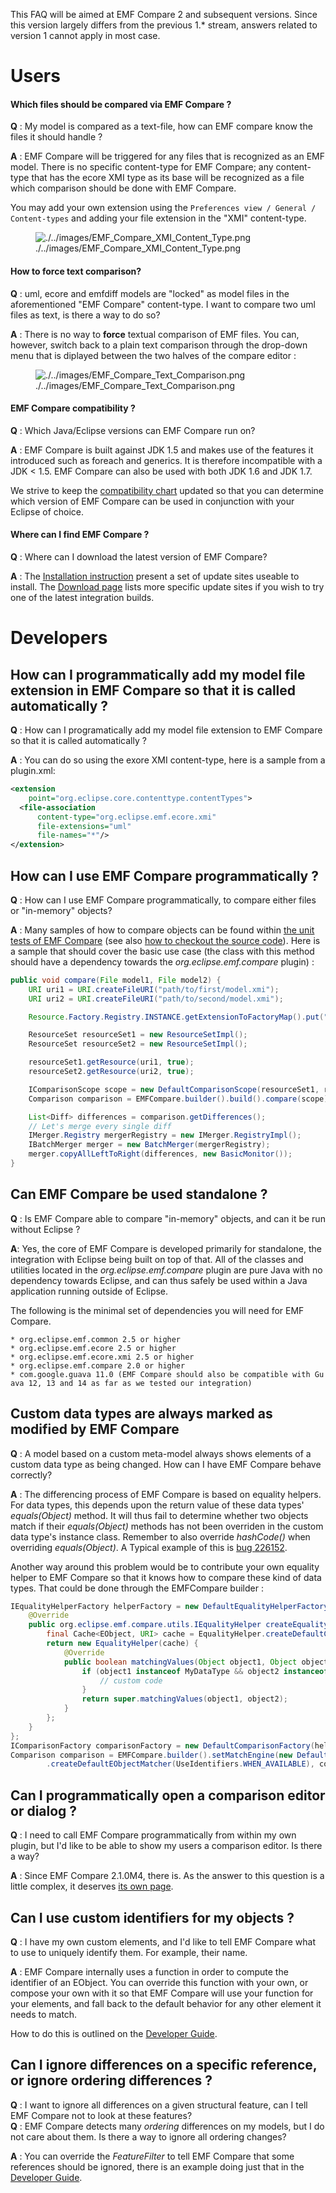This FAQ will be aimed at EMF Compare 2 and subsequent versions. Since this version largely differs from the previous 1.* stream, answers related to version 1 cannot apply in most case.

= Users =

==== Which files should be compared via EMF Compare ? ====

'''Q''' : My model is compared as a text-file, how can EMF compare know the files it should handle ?

'''A''' : EMF Compare will be triggered for any files that is recognized as an EMF model. There is no specific content-type for EMF Compare; any content-type that has the ecore XMI type as its base will be recognized as a file which comparison should be done with EMF Compare.

You may add your own extension using the <tt>Preferences view / General / Content-types</tt> and adding your file extension in the "XMI" content-type. 

[[Image:./../images/EMF_Compare_XMI_Content_Type.png]]

==== How to force text comparison? ====

'''Q''' : uml, ecore and emfdiff models are "locked" as model files in the aforementioned "EMF Compare" content-type. I want to compare two uml files as text, is there a way to do so?

'''A''' : There is no way to '''force''' textual comparison of EMF files. You can, however, switch back to a plain text comparison through the drop-down menu that is diplayed between the two halves of the compare editor :

[[Image:./../images/EMF_Compare_Text_Comparison.png]]

==== EMF Compare compatibility ? ====

'''Q''' : Which Java/Eclipse versions can EMF Compare run on?

'''A''' : EMF Compare is built against JDK 1.5 and makes use of the features it introduced such as foreach and generics. It is therefore incompatible with a JDK < 1.5. EMF Compare can also be used with both JDK 1.6 and JDK 1.7.

We strive to keep the [[./../overview/Overview.html#Compatibility|compatibility chart]] updated so that you can determine which version of EMF Compare can be used in conjunction with your Eclipse of choice.

==== Where can I find EMF Compare ? ====

'''Q''' : Where can I download the latest version of EMF Compare?

'''A''' : The [[./../user/Getting%20Started.html#Installing EMF Compare|Installation instruction]] present a set of update sites useable to install.
The [http://www.eclipse.org/emf/compare/downloads/ Download page] lists more specific update sites if you wish to try one of the latest integration builds.

= Developers =

== How can I programmatically add my model file extension in EMF Compare so that it is called automatically ? ==

'''Q''' : How can I programatically add my model file extension to EMF Compare so that it is called automatically ? 

'''A''' : You can do so using the exore XMI content-type, here is a sample from a plugin.xml:

<source lang="xml">
<extension
    point="org.eclipse.core.contenttype.contentTypes">
  <file-association
      content-type="org.eclipse.emf.ecore.xmi"
      file-extensions="uml"
      file-names="*"/>
</extension>
</source>

== How can I use EMF Compare programmatically ? ==

'''Q''' : How can I use EMF Compare programmatically, to compare either files or "in-memory" objects?

'''A''' : Many samples of how to compare objects can be found within [http://git.eclipse.org/c/emfcompare/org.eclipse.emf.compare.git/tree/plugins/org.eclipse.emf.compare.tests the unit tests of EMF Compare] (see also [[EMF_Compare/Contributor_Guide#Checking_out_the_code|how to checkout the source code]]). Here is a sample that should cover the basic use case (the class with this method should have a dependency towards the ''org.eclipse.emf.compare'' plugin) :

<source lang="java">
public void compare(File model1, File model2) {
	URI uri1 = URI.createFileURI("path/to/first/model.xmi");
	URI uri2 = URI.createFileURI("path/to/second/model.xmi");

	Resource.Factory.Registry.INSTANCE.getExtensionToFactoryMap().put("xmi", new XMIResourceFactoryImpl());

	ResourceSet resourceSet1 = new ResourceSetImpl();
	ResourceSet resourceSet2 = new ResourceSetImpl();

	resourceSet1.getResource(uri1, true);
	resourceSet2.getResource(uri2, true);

	IComparisonScope scope = new DefaultComparisonScope(resourceSet1, resourceSet2);
	Comparison comparison = EMFCompare.builder().build().compare(scope);

	List<Diff> differences = comparison.getDifferences();
	// Let's merge every single diff
	IMerger.Registry mergerRegistry = new IMerger.RegistryImpl();
	IBatchMerger merger = new BatchMerger(mergerRegistry);
	merger.copyAllLeftToRight(differences, new BasicMonitor());
}
</source>

== Can EMF Compare be used standalone ? ==

'''Q''' : Is EMF Compare able to compare "in-memory" objects, and can it be run without Eclipse ?

'''A''': Yes, the core of EMF Compare is developed primarily for standalone, the integration with Eclipse being built on top of that. All of the classes and utilities located in the ''org.eclipse.emf.compare'' plugin are pure Java with no dependency towards Eclipse, and can thus safely be used within a Java application running outside of Eclipse.

The following is the minimal set of dependencies you will need for EMF Compare.

 * org.eclipse.emf.common 2.5 or higher
 * org.eclipse.emf.ecore 2.5 or higher
 * org.eclipse.emf.ecore.xmi 2.5 or higher
 * org.eclipse.emf.compare 2.0 or higher
 * com.google.guava 11.0 (EMF Compare should also be compatible with Guava 12, 13 and 14 as far as we tested our integration)

== Custom data types are always marked as modified by EMF Compare ==

'''Q''' : A model based on a custom meta-model always shows elements of a custom data type as being changed. How can I have EMF Compare behave correctly?

'''A''' : The differencing process of EMF Compare is based on equality helpers. For data types, this depends upon the return value of these data types' ''equals(Object)'' method. It will thus fail to determine whether two objects match if their ''equals(Object)'' methods has not been overriden in the custom data type's instance class. Remember to also override ''hashCode()'' when overriding ''equals(Object)''. A Typical example of this is [https://bugs.eclipse.org/bugs/show_bug.cgi?id=226152 bug 226152].

Another way around this problem would be to contribute your own equality helper to EMF Compare so that it knows how to compare these kind of data types. That could be done through the EMFCompare builder :

<source lang="java">
IEqualityHelperFactory helperFactory = new DefaultEqualityHelperFactory() {
	@Override
	public org.eclipse.emf.compare.utils.IEqualityHelper createEqualityHelper() {
		final Cache<EObject, URI> cache = EqualityHelper.createDefaultCache(getCacheBuilder());
		return new EqualityHelper(cache) {
			@Override
			public boolean matchingValues(Object object1, Object object2) {
				if (object1 instanceof MyDataType && object2 instanceof MyDataType) {
					// custom code
				}
				return super.matchingValues(object1, object2);
			}
		};
	}
};
IComparisonFactory comparisonFactory = new DefaultComparisonFactory(helperFactory);
Comparison comparison = EMFCompare.builder().setMatchEngine(new DefaultMatchEngine(DefaultMatchEngine
		.createDefaultEObjectMatcher(UseIdentifiers.WHEN_AVAILABLE), comparisonFactory)).build().compare(scope);
</source>

== Can I programmatically open a comparison editor or dialog ? ==

'''Q''' : I need to call EMF Compare programmatically from within my own plugin, but I'd like to be able to show my users a comparison editor. Is there a way?

'''A''' : Since EMF Compare 2.1.0M4, there is. As the answer to this question is a little complex, it deserves [[./../developer/How%20To%20Open%20Compare%20Dialog%20With%20Comparison.html|its own page]].

== Can I use custom identifiers for my objects ? ==

'''Q''' : I have my own custom elements, and I'd like to tell EMF Compare what to use to uniquely identify them. For example, their name.

'''A''' : EMF Compare internally uses a function in order to compute the identifier of an EObject. You can override this function with your own, or compose your own with it so that EMF Compare will use your function for your elements, and fall back to the default behavior for any other element it needs to match.

How to do this is outlined on the [[./../developer/Default%20Behavior%20and%20Extensibility.html#Defining custom identifiers|Developer Guide]].

== Can I ignore differences on a specific reference, or ignore ordering differences ? ==

'''Q''' : I want to ignore all differences on a given structural feature, can I tell EMF Compare not to look at these features?<br/>
'''Q''' : EMF Compare detects many ''ordering'' differences on my models, but I do not care about them. Is there a way to ignore all ordering changes?

'''A''' : You can override the ''FeatureFilter'' to tell EMF Compare that some references should be ignored, there is an example doing just that in the [[./../developer/Default%20Behavior%20and%20Extensibility.html##Changing the FeatureFilter|Developer Guide]].

